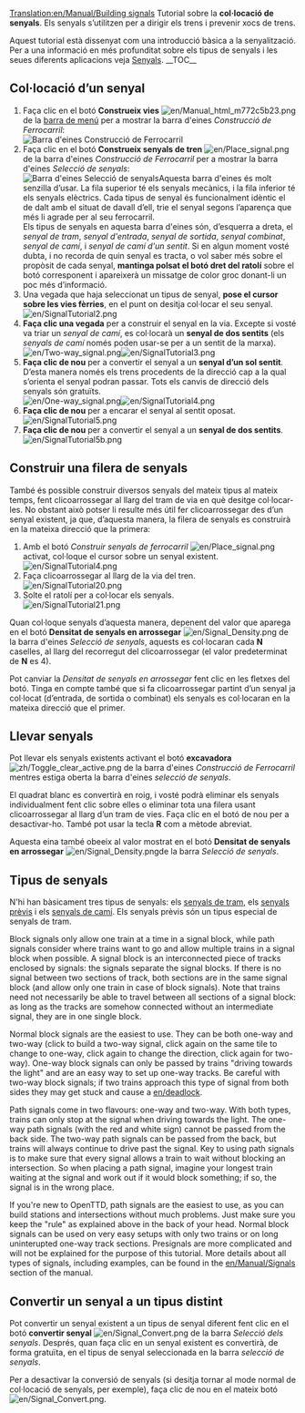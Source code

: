 [[Translation:en/Manual/Building signals]]
{{ca/Traducció|Building signals|75}}
{{ca/Tutorial}}
Tutorial sobre la '''col·locació de senyals'''. Els senyals s’utilitzen per a dirigir els trens i prevenir xocs de trens.

Aquest tutorial està dissenyat com una introducció bàsica a la senyalització. Per a una informació en més profunditat sobre els tipus de senyals i les seues diferents aplicacions veja [[ca/Manual/Senyals|Senyals]].
__TOC__
== Col·locació d’un senyal ==
#Faça clic en el botó '''Construeix vies''' [[File:en/Manual html m772c5b23.png]] de la [[ca/Manual/Interfície del joc#Barra de menú|barra de menú]] per a mostrar la barra d'eines ''Construcció de Ferrocarril'':<br/>[[File:ca/Railroad Construction.png|none|frame|Barra d'eines Construcció de Ferrocarril]]
#Faça clic en el botó '''Construeix senyals de tren''' [[File:en/Place signal.png]] de la barra d'eines ''Construcció de Ferrocarril'' per a mostrar la barra d'eines ''Selecció de senyals'':<br/>[[File:ca/Signal Selection.png|none|frame|Barra d'eines Selecció de senyals]]Aquesta barra d'eines és molt senzilla d’usar. La fila superior té els senyals mecànics, i la fila inferior té els senyals elèctrics. Cada tipus de senyal és funcionalment idèntic el de dalt amb el situat de davall d’ell, trie el senyal segons l’aparença que més li agrade per al seu ferrocarril.<br/>Els tipus de senyals en aquesta barra d'eines són, d’esquerra a dreta, el ''senyal de tram'', ''senyal d'entrada'', ''senyal de sortida'', ''senyal combinat'', ''senyal de camí'', i ''senyal de camí d'un sentit''. Si en algun moment vosté dubta, i no recorda de quin senyal es tracta, o vol saber més sobre el propòsit de cada senyal, '''mantinga polsat el botó dret del ratolí''' sobre el botó corresponent i apareixerà un missatge de color groc donant-li un poc més d’informació.
#Una vegada que haja seleccionat un tipus de senyal, '''pose el cursor sobre les vies fèrries''', en el punt on desitja col·locar el seu senyal.<br/>[[File:en/SignalTutorial2.png|none|frame]]
#'''Faça clic una vegada''' per a construir el senyal en la via. Excepte si vosté va triar un ''senyal de camí'', es col·locarà un '''senyal de dos sentits''' (els ''senyals de camí'' només poden usar-se per a un sentit de la marxa).<br/>[[File:en/Two-way signal.png|frame|left]][[File:en/SignalTutorial3.png|none|frame]]
#'''Faça clic de nou''' per a convertir el senyal a un '''senyal d’un sol sentit'''. D’esta manera només els trens procedents de la direcció cap a la qual s’orienta el senyal podran passar. Tots els canvis de direcció dels senyals són gratuïts.<br/>[[File:en/One-way signal.png|frame|left]][[File:en/SignalTutorial4.png|none|frame]]
#'''Faça clic de nou''' per a encarar el senyal al sentit oposat.<br/>[[File:en/SignalTutorial5.png|none|frame]]
#'''Faça clic de nou''' per a convertir el senyal a un '''senyal de dos sentits'''.<br/>[[File:en/SignalTutorial5b.png|none|frame]]

== Construir una filera de senyals ==
També és possible construir diversos senyals del mateix tipus al mateix temps, fent clicoarrossegar al llarg del tram de via en què desitge col·locar-les. No obstant això potser li resulte més útil fer clicoarrossegar des d’un senyal existent, ja que, d’aquesta manera, la filera de senyals es construirà en la mateixa direcció que la primera:
#Amb el botó ''Construir senyals de ferrocarril'' [[File:en/Place signal.png]] activat, col·loque el cursor sobre un senyal existent.<br/>[[File:en/SignalTutorial4.png|none|frame]]
#Faça clicoarrossegar al llarg de la via del tren.<br/>[[File:en/SignalTutorial20.png|none|frame]]
#Solte el ratolí per a col·locar els senyals.<br/>[[File:en/SignalTutorial21.png|none|frame]]

Quan col·loque senyals d’aquesta manera, depenent del valor que aparega en el botó '''Densitat de senyals en arrossegar''' [[File:en/Signal Density.png]] de la barra d'eines ''Selecció de senyals'', aquests es col·locaran cada '''N''' caselles, al llarg del recorregut del clicoarrossegar (el valor predeterminat de '''N''' es 4).

Pot canviar la ''Densitat de senyals en arrossegar'' fent clic en les fletxes del botó. Tinga en compte també que si fa clicoarrossegar partint d’un senyal ja col·locat (d’entrada, de sortida o combinat) els senyals es col·locaran en la mateixa direcció que el primer.

== Llevar senyals ==
Pot llevar els senyals existents activant el botó '''excavadora''' [[File:zh/Toggle clear active.png]] de la barra d'eines ''Construcció de Ferrocarril'' mentres estiga oberta la barra d'eines ''selecció de senyals''.

El quadrat blanc es convertirà en roig, i vosté podrà eliminar els senyals individualment fent clic sobre elles o eliminar tota una filera usant clicoarrossegar al llarg d’un tram de vies. Faça clic en el botó de nou per a desactivar-ho. També pot usar la tecla '''R''' com a mètode abreviat.

Aquesta eina també obeeix al valor mostrat en el botó '''Densitat de senyals en arrossegar''' [[File:en/Signal Density.png]]de la barra ''Selecció de senyals''.

== Tipus de senyals ==
N'hi han bàsicament tres tipus de senyals: els [[ca/Manual/Senyals#Senyals de tram|senyals de tram]], els [[ca/Manual/Senyals#Senyals prèvis|senyals prèvis]] i els [[ca/Manual/Senyals#Senyals de camí|senyals de camí]]. Els senyals prèvis són un tipus especial de senyals de tram.

{{ca/Pendent de traducció}}

Block signals only allow one train at a time in a signal block, while path signals consider where trains want to go and allow multiple trains in a signal block when possible. A signal block is an interconnected piece of tracks enclosed by signals: the signals separate the signal blocks. If there is no signal between two sections of track, both sections are in the same signal block (and allow only one train in case of block signals). Note that trains need not necessarily be able to travel between all sections of a signal block: as long as the tracks are somehow connected without an intermediate signal, they are in one single block.

Normal block signals are the easiest to use. They can be both one-way and two-way (click to build a two-way signal, click again on the same tile to change to one-way, click again to change the direction, click again for two-way). One-way block signals can only be passed by trains "driving towards the light" and are an easy way to set up one-way tracks. Be careful with two-way block signals; if two trains approach this type of signal from both sides they may get stuck and cause a [[en/deadlock]].

Path signals come in two flavours: one-way and two-way. With both types, trains can only stop at the signal when driving towards the light. The one-way path signals (with the red and white sign) cannot be passed from the back side. The two-way path signals can be passed from the back, but trains will always continue to drive past the signal. Key to using path signals is to make sure that every signal allows a train to wait without blocking an intersection. So when placing a path signal, imagine your longest train waiting at the signal and work out if it would block something; if so, the signal is in the wrong place.

If you're new to OpenTTD, path signals are the easiest to use, as you can build stations and intersections without much problems. Just make sure you keep the "rule" as explained above in the back of your head. Normal block signals can be used on very easy setups with only two trains or on long uninterupted one-way track sections. Presignals are more complicated and will not be explained for the purpose of this tutorial. More details about all types of signals, including examples, can be found in the [[en/Manual/Signals]] section of the manual.

== Convertir un senyal a un tipus distint ==
Pot convertir un senyal existent a un tipus de senyal diferent fent clic en el botó '''convertir senyal''' [[File:en/Signal Convert.png]] de la barra ''Selecció dels senyals''. Després, quan faça clic en un senyal existent es convertirà, de forma gratuïta, en el tipus de senyal seleccionada en la barra ''selecció de senyals''.

Per a desactivar la conversió de senyals (si desitja tornar al mode normal de col·locació de senyals, per exemple), faça clic de nou en el mateix botó [[File:en/Signal Convert.png]].